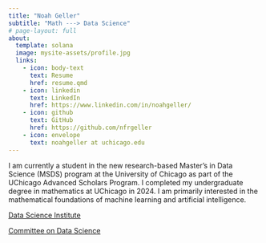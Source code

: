 ```yaml
---
title: "Noah Geller"
subtitle: "Math ---> Data Science"
# page-layout: full
about: 
  template: solana
  image: mysite-assets/profile.jpg
  links:
    - icon: body-text
      text: Resume
      href: resume.qmd
    - icon: linkedin
      text: LinkedIn
      href: https://www.linkedin.com/in/noahgeller/
    - icon: github
      text: GitHub
      href: https://github.com/nfrgeller
    - icon: envelope
      text: noahgeller at uchicago.edu
---
```

I am currently a student in the new research-based Master's in Data Science (MSDS) program at the University of Chicago as part of the UChicago Advanced Scholars Program. I completed my undergraduate degree in mathematics at UChicago in 2024. I am primarily interested in the mathematical foundations of machine learning and artificial intelligence. 

[Data Science Institute](https://datascience.uchicago.edu/)

[Committee on Data Science](https://codas.uchicago.edu/about/)
